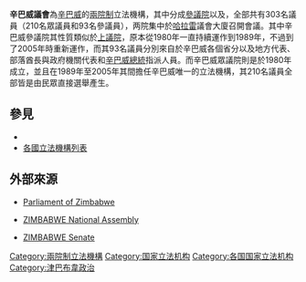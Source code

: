 
{{Infobox legislature|name=津巴布韋議會|voting_system2=|structure2_res=250px|political_groups1={{Unbulleted list|class=nowrap
 | {{Color box|#008000|border=darkgray}} [[津巴布韋非洲民族聯盟－愛國陣線|非民盟愛國陣線]] (34)
 | {{Color box|#DC241F|border=darkgray}} {{link-en|爭取民主變革運動|Movement for Democratic Change (2018)}} (25)
 | {{Color box|#DC241F|border=darkgray}} [[爭取民主變革運動－茨萬吉拉伊|爭取民主變革運動－茨萬吉拉伊]] (分裂) (1)
 | {{Color box|#FFD700|border=darkgray}} 酋長(18)
 | {{Color box|#C0C0C0|border=darkgray}} 殘疾人士 (2)
}}|political_groups2={{Unbulleted list|class=nowrap
 | {{Color box|#008000|border=darkgray}} [[津巴布韋非洲民族聯盟－愛國陣線|非民盟愛國陣線]] (179)
 | {{Color box|#DC241F|border=darkgray}} {{link-en|爭取民主變革運動|Movement for Democratic Change (2018)}} (89)
 | {{Color box|#000000|border=darkgray}} {{link-en|全國愛國陣線|National Patriotic Front (Zimbabwe)}} (1)
 | {{Color box|#C0C0C0|border=darkgray}} [[獨立人士|獨立人士]] (1)
}}|committeess1=|committees2=|joint_committees=|voting_system1=|last_election2=[[2018年津巴布韋大選|2018年7月30日]]|structure1_res=250px|last_election1=[[2018年津巴布韋大選|2018年7月30日]]|next_election2=|next_election1=|session_room=Harare parlament 24032005.jpg|session_res=250px|meeting_place=[[哈拉雷|哈拉雷]]議會大樓|Parliament House, [[Harare|Harare]], [[Zimbabwe|Zimbabwe]]|website={{URL|www.parlzim.gov.zw}}|structure2=Zimbabwean general election, 2018 results (House of Assembly).svg|structure1=Senat zimbabwe 2018.svg|legislature={{link-en|第九屆津巴布韋議會|9th Parliament of Zimbabwe}}|leader1={{link-en|梅布爾奇諾莫納|Mabel Chinomona}}|coa_pic=Coat of arms of Zimbabwe.svg|house_type=[[兩院制|兩院制]]|houses=[[津巴布韋參議院|參議院]]<br>{{link-en|津巴布韋眾議院|National Assembly of Zimbabwe|眾議院}}|foundation={{start date and age|1980|04|18|p=1|br=1|df=y}}|preceded_by={{link-en|羅德西亞議會|Parliament of Rhodesia}}|new_session=2019年10月1日|leader1_type={{link-en|津巴布韋參議院議長|List of presidents of the Senate of Zimbabwe|參議院議長}}|party1=[[津巴布韋非洲民族聯盟－愛國陣線|非民盟愛國陣線]]|house2={{link-en|津巴布韋眾議院|National Assembly of Zimbabwe|眾議院}}|election1=2018年9月11日|leader2_type={{link-en|津巴布韋眾議院議長|List of Speakers of the House of Assembly of Zimbabwe|眾議院議長}}|leader2={{link-en|雅各布·穆登達|Jacob Mudenda}}|party2=[[津巴布韋非洲民族聯盟－愛國陣線|非民盟愛國陣線]]|election2=2013年8月2日|members=350 議員
* 80 參議員
* 270 眾議員|house1=[[津巴布韋參議院|參議院]]|constitution={{link-en|津巴布韋憲法|Constitution of Zimbabwe}}}}


'''辛巴威議會'''為[[辛巴威|辛巴威]]的[[兩院制|兩院制]]立法機構，其中分成[[津巴布韦参议院|參議院]]以及{{Link-en|眾議院 (辛巴威)|House of Assembly (Zimbabwe)|眾議院}}，全部共有303名議員（210名眾議員和93名參議員），两院集中於[[哈拉雷|哈拉雷]]議會大廈召開會議。其中辛巴威參議院其性質類似於[[上議院|上議院]]，原本從1980年一直持續運作到1989年，不過到了2005年時重新運作，而其93名議員分別來自於辛巴威各個省分以及地方代表、部落酋長與政府機關代表和[[辛巴威總統|辛巴威總統]]指派人員。而辛巴威眾議院則是於1980年成立，並且在1989年至2005年其間擔任辛巴威唯一的立法機構，其210名議員全部皆是由民眾直接選舉產生。

== 參見 ==
* {{Link-en|辛巴威政治|Politics of Zimbabwe}}
* [[各國立法機構列表|各國立法機構列表]]

== 外部來源 ==
* {{en}} [https://web.archive.org/web/20160316140754/http://www.parlzim.gov.zw/ Parliament of Zimbabwe]
* {{en}} [http://www.ipu.org/parline-e/reports/2361_B.htm ZIMBABWE National Assembly] {{Wayback|url=http://www.ipu.org/parline-e/reports/2361_B.htm |date=20151124151831 }}
* {{en}} [http://www.ipu.org/parline-e/reports/2383_B.htm ZIMBABWE Senate] {{Wayback|url=http://www.ipu.org/parline-e/reports/2383_B.htm |date=20150921191055 }}
{{非洲题目|议会}}
[[Category:兩院制立法機構|Category:兩院制立法機構]]
[[Category:国家立法机构|Category:国家立法机构]]
[[Category:各国国家立法机构|Category:各国国家立法机构]]
[[Category:津巴布韋政治|Category:津巴布韋政治]]